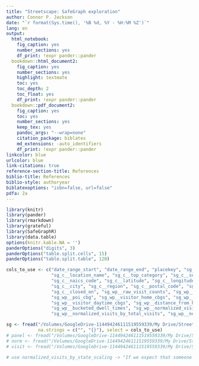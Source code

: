 ```yaml
---
title: "Streetscape: SafeGraph exploration"
author: Connor P. Jackson
date: "`r format(Sys.time(), '%B %d, %Y - %H:%M %Z')`"
lang: en
output:
  html_notebook:
    fig_caption: yes
    number_sections: yes
    df_print: !expr pander::pander
  bookdown::html_document2:
    fig_caption: yes
    number_sections: yes
    highlight: textmate
    toc: yes
    toc_depth: 2
    toc_float: yes
    df_print: !expr pander::pander
  bookdown::pdf_document2:
    fig_caption: yes
    toc: yes
    number_sections: yes
    keep_tex: yes
    pandoc_args: "--wrap=none"
    citation_package: biblatex
    md_extensions: -auto_identifiers
    df_print: !expr pander::pander
linkcolor: blue
urlcolor: blue
link-citations: true
reference-section-title: References
biblio-title: References
biblio-style: authoryear
biblatexoptions: "isbn=false, url=false"
pdfa: 2a
---
```


```r
library(knitr)
library(pander)
library(rmarkdown)
library(grateful)
library(SafeGraphR)
library(data.table)
options(knitr.kable.NA = '')
panderOptions("digits", 3)
panderOptions("table.split.cells", 15)
panderOptions("table.split.table", 120)
```

```r

cols_to_use <- c("date_range_start", "date_range_end", "placekey", "sg_c__parent_placekey", 
                 "sg_c__location_name", "sg_c__top_category", "sg_c__sub_category", 
                 "sg_c__naics_code", "sg_c__latitude", "sg_c__longitude", "sg_c__street_address",
                 "sg_c__city", "sg_c__region", "sg_c__postal_code", "sg_c__opened_on", 
                 "sg_c__closed_on", "sg_wp__raw_visit_counts", "sg_wp__raw_visitor_counts", 
                 "sg_wp__poi_cbg", "sg_wp__visitor_home_cbgs", "sg_wp__visitor_home_aggregation",
                 "sg_wp__visitor_daytime_cbgs", "sg_wp__distance_from_home", "sg_wp__median_dwell",
                 "sg_wp__bucketed_dwell_times", "sg_wp__normalized_visits_by_state_scaling", 
                 "sg_wp__normalized_visits_by_total_visits", "sg_wp__normalized_visits_by_total_visitors")

sg <- fread("/Volumes/GoogleDrive-114494246111519559339/My Drive/Streetscape/Safegraph CA Data thru 2022-02-07/CA-part1.csv.gz",
            na.strings = c("", "{}"), select = cols_to_use)
# panel <- fread("/Volumes/GoogleDrive-114494246111519559339/My Drive/Streetscape/Safegraph CA Data thru 2022-02-07/safegraph_home_panel_summary-part1.csv.gz")
# norm <- fread("/Volumes/GoogleDrive-114494246111519559339/My Drive/Streetscape/Safegraph CA Data thru 2022-02-07/safegraph_normalization_stats.csv.gz")
# visit <- fread("/Volumes/GoogleDrive-114494246111519559339/My Drive/Streetscape/Safegraph CA Data thru 2022-02-07/safegraph_visit_panel_summary.csv.gz")

# use normalized_visits_by_state_scaling -> "If we expect that someone in the SafeGraph sample is equally likely to visit a given POI as another random person in the population, then normalized_visits_by_state_scaling represents how many people (not just how many SafeGraph users) visited a given location"

```

